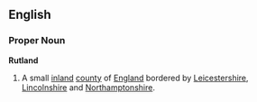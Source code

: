 ==English==
===Proper Noun===
'''Rutland'''
{{wikipedia}}
# A small [[inland]] [[county]] of [[England]] bordered by [[Leicestershire]], [[Lincolnshire]] and [[Northamptonshire]].